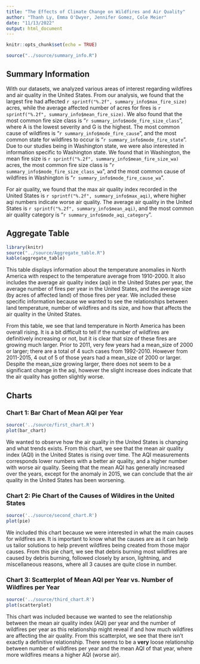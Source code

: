 ```yaml
---
title: "The Effects of Climate Change on Wildfires and Air Quality"
author: "Thanh Ly, Emma O'Dwyer, Jennifer Gomez, Cole Meier"
date: "11/13/2022"
output: html_document
---
```

```r
knitr::opts_chunk$set(echo = TRUE)
```

```r
source("../source/summary_info.R")
```
## Summary Information
With our datasets, we analyzed various areas of interest regarding wildfires and air quality in the United States. From our analysis, we found that the largest fire had affected `r sprintf("%.2f", summary_info$max_fire_size)` acres, while the average affected number of acres for fires is `r sprintf("%.2f", summary_info$mean_fire_size)`. We also found that the most common fire size class is "`r summary_info$mode_fire_size_class`", where A is the lowest severity and G is the highest. The most common cause of wildfires is "`r summary_info$mode_fire_cause`", and the most common state for wildfires to occur is "`r summary_info$mode_fire_state`". Due to our studies being in Washington state, we were also interested in information specific to Washington state. We found that in Washington, the mean fire size is `r sprintf("%.2f", summary_info$mean_fire_size_wa)` acres, the most common fire size class is "`r summary_info$mode_fire_size_class_wa`", and the most common cause of wildfires in Washington is "`r summary_info$mode_fire_cause_wa`".

For air quality, we found that the max air quality index recorded in the United States is `r sprintf("%.2f", summary_info$max_aqi)`, where higher aqi numbers indicate worse air quality. The average air quality in the United States is `r sprintf("%.2f", summary_info$mean_aqi)`, and the most common air quality category is "`r summary_info$mode_aqi_category`".

## Aggregate Table
```r
library(knitr)
source("../source/Aggregate_table.R")
kable(aggregate_table)
```
This table displays information about the temperature anomalies in North America with respect to the temperature average from 1910-2000. It also includes the average air quality index (aqi) in the United States per year, the average number of fires per year in the United States, and the average size (by acres of affected land) of those fires per year. We included these specific information because we wanted to see the relationships between land temperature, number of wildfires and its size, and how that affects the air quality in the United States.

From this table, we see that land temperature in North America has been overall rising. It is a bit difficult to tell if the number of wildfires are definitively increasing or not, but it is clear that size of these fires are growing much larger. Prior to 2011, very few years had a mean_size of 2000 or larger; there are a total of 4 such cases from 1992-2010. However from 2011-2015, 4 out of 5 of those years had a mean_size of 2000 or larger. Despite the mean_size growing larger, there does not seem to be a significant change in the aqi, however the slight increase does indicate that the air quality has gotten slightly worse.

## Charts
### Chart 1: Bar Chart of Mean AQI per Year
```r
source('../source/first_chart.R')
plot(bar_chart)
```

We wanted to observe how the air quality in the United States is changing and what trends exists. From this chart, we see that the mean air quality index (AQI) in the United States is rising over time. The AQI measurements corresponds lower numbers with a better air quality, and a higher number with worse air quality. Seeing that the mean AQI has generally increased over the years, except for the anomaly in 2015, we can conclude that the air quality in the United States has been worsening.

### Chart 2: Pie Chart of the Causes of Wildires in the United States
```r
source('../source/second_chart.R')
plot(pie)
```

We included this chart because we were interested in what the main causes for wildfires are. It is important to know what the causes are as it can help us tailor solutions to help prevent wildfires being created from those major causes. From this pie chart, we see that debris burning most wildfires are caused by debris burning, followed closely by arson, lightning, and miscellaneous reasons, where all 3 causes are quite close in number. 

### Chart 3: Scatterplot of Mean AQI per Year vs. Number of Wildfires per Year
```r
source('../source/third_chart.R')
plot(scatterplot)
```

This chart was included because we wanted to see the relationship between the mean air quality index (AQI) per year and the number of wildfires per year as this relationship might reveal if and how much wildfires are affecting the air quality. From this scatterplot, we see that there isn't exactly a definitive relationship. There seems to be a **very** loose relationship between number of wildfires per year and the mean AQI of that year, where more wildfires means a higher AQI (worse air).